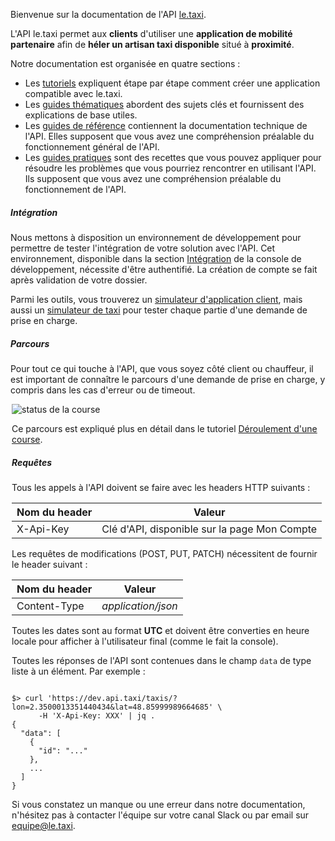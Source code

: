 
Bienvenue sur la documentation de l'API [le.taxi](https://le.taxi).

L'API le.taxi permet aux **clients** d'utiliser une **application de mobilité partenaire** afin de **héler un artisan taxi disponible** situé à **proximité**.

Notre documentation est organisée en quatre sections :

* Les [tutoriels](/documentation/tutorials) expliquent étape par étape comment créer une application compatible avec le.taxi.
* Les [guides thématiques](/documentation/topic_guides) abordent des sujets clés et fournissent des explications de base utiles.
* Les [guides de référence](/documentation/reference_guides) contiennent la documentation technique de l'API. Elles supposent que vous avez une compréhension préalable du fonctionnement général de l'API.
* Les [guides pratiques](/documentation/howto_guides) sont des recettes que vous pouvez appliquer pour résoudre les problèmes que vous pourriez rencontrer en utilisant l'API. Ils supposent que vous avez une compréhension préalable du fonctionnement de l'API.

##### Intégration

Nous mettons à disposition un environnement de développement pour permettre de tester l'intégration de votre solution
avec l'API. Cet environnement, disponible dans la section [Intégration](https://console.dev.api.taxi/integration/) de la console de développement,
nécessite d'être authentifié. La création de compte se fait après validation de votre dossier.

Parmi les outils, vous trouverez un [simulateur d'application client](/integration/search), mais aussi un [simulateur de taxi](/integration/operator)
pour tester chaque partie d'une demande de prise en charge.

##### Parcours

Pour tout ce qui touche à l'API, que vous soyez côté client ou chauffeur, il est important de connaître le parcours d'une demande de prise en charge,
y compris dans les cas d'erreur ou de timeout.

<Legend/>

![status de la course](/images/doc/trip-status.png)

Ce parcours est expliqué plus en détail dans le tutoriel [Déroulement d'une course](/documentation/tutorials/hail_details).

##### Requêtes

Tous les appels à l'API doivent se faire avec les headers HTTP suivants :

| Nom du header | Valeur                                       |
|---------------|----------------------------------------------|
| X-Api-Key     | Clé d'API, disponible sur la page Mon Compte |


Les requêtes de modifications (POST, PUT, PATCH) nécessitent de fournir le header suivant :

| Nom du header | Valeur             |
|---------------|--------------------|
| Content-Type  | *application/json* |


Toutes les dates sont au format **UTC** et doivent être converties en heure locale pour afficher à l'utilisateur final (comme le fait la console).

Toutes les réponses de l'API sont contenues dans le champ `data` de type liste à un élément. Par exemple :

```shell

$> curl 'https://dev.api.taxi/taxis/?lon=2.3500013351440434&lat=48.85999989664685' \
      -H 'X-Api-Key: XXX' | jq .
{
  "data": [
    {
      "id": "..."
    },
    ...
  ]
}
```


Si vous constatez un manque ou une erreur dans notre documentation, n'hésitez pas à contacter l'équipe sur votre canal Slack ou par email sur [equipe@le.taxi](mailto:equipe@le.taxi?subject=Signalement%20d'un%20problème%20sur%20votre%20documentation).
